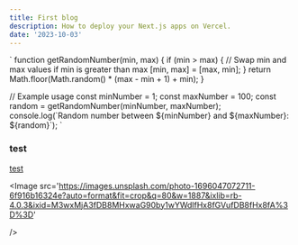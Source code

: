 ```yaml
---
title: First blog
description: How to deploy your Next.js apps on Vercel.
date: '2023-10-03'
---
```


`
function getRandomNumber(min, max) {
  if (min > max) {
    // Swap min and max values if min is greater than max
    [min, max] = [max, min];
  }
  return Math.floor(Math.random() * (max - min + 1) + min);
}

// Example usage
const minNumber = 1;
const maxNumber = 100;
const random = getRandomNumber(minNumber, maxNumber);
console.log(\`Random number between \${minNumber} and \${maxNumber}: \${random}\`);
`

### test

[test](https://dev-chalvinwz.vercel.app)

<CodeHighlight code={exampleCode} language='js' />

<Image
	src='https://images.unsplash.com/photo-1696047072711-6f916b16324e?auto=format&fit=crop&q=80&w=1887&ixlib=rb-4.0.3&ixid=M3wxMjA3fDB8MHxwaG90by1wYWdlfHx8fGVufDB8fHx8fA%3D%3D'

/>
